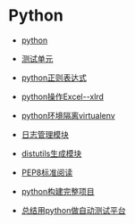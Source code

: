 =Python=
* [[./tips|python]]

* [[./unittest|测试单元]]
 
* [[./regular_exp|python正则表达式]]
 
* [[./excel|python操作Excel--xlrd]]
 
* [[./virtualenv|python环境隔离virtualenv]]
 
* [[日志管理模块]]
 
* [[./setup|distutils生成模块]]
 
* [[./pep8|PEP8标准阅读]]
 
* [[./project|python构建完整项目]]

* [[./autotest|总结用python做自动测试平台]] 


